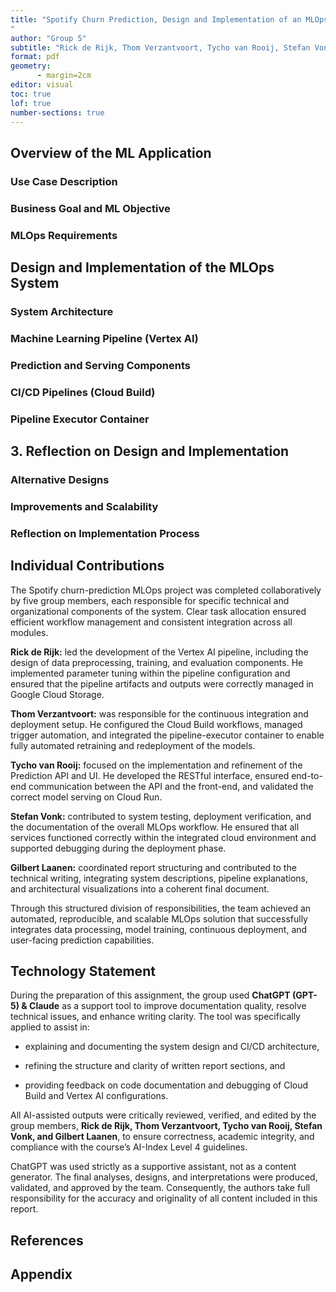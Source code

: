 ```yaml
---
title: "Spotify Churn Prediction, Design and Implementation of an MLOps System
"
author: "Group 5"
subtitle: "Rick de Rijk, Thom Verzantvoort, Tycho van Rooij, Stefan Vonk, Gilbert Laanen"
format: pdf
geometry:
      - margin=2cm
editor: visual
toc: true
lof: true
number-sections: true
---
```


## **Overview of the ML Application**

### **Use Case Description **

### **Business Goal and ML Objective**

### **MLOps Requirements**

## **Design and Implementation of the MLOps System**

### **System Architecture **

### **Machine Learning Pipeline (Vertex AI) **

### **Prediction and Serving Components **

### **CI/CD Pipelines (Cloud Build)**

### **Pipeline Executor Container **

## 3. Reflection on Design and Implementation

### **Alternative Designs**

### **Improvements and Scalability**

### **Reflection on Implementation Process**

## **Individual Contributions** 

The Spotify churn-prediction MLOps project was completed collaboratively by five group members, each responsible for specific technical and organizational components of the system. Clear task allocation ensured efficient workflow management and consistent integration across all modules.

**Rick de Rijk:** led the development of the Vertex AI pipeline, including the design of data preprocessing, training, and evaluation components. He implemented parameter tuning within the pipeline configuration and ensured that the pipeline artifacts and outputs were correctly managed in Google Cloud Storage.

**Thom Verzantvoort:** was responsible for the continuous integration and deployment setup. He configured the Cloud Build workflows, managed trigger automation, and integrated the pipeline-executor container to enable fully automated retraining and redeployment of the models.

**Tycho van Rooij:** focused on the implementation and refinement of the Prediction API and UI. He developed the RESTful interface, ensured end-to-end communication between the API and the front-end, and validated the correct model serving on Cloud Run.

**Stefan Vonk:** contributed to system testing, deployment verification, and the documentation of the overall MLOps workflow. He ensured that all services functioned correctly within the integrated cloud environment and supported debugging during the deployment phase.

**Gilbert Laanen:** coordinated report structuring and contributed to the technical writing, integrating system descriptions, pipeline explanations, and architectural visualizations into a coherent final document.

Through this structured division of responsibilities, the team achieved an automated, reproducible, and scalable MLOps solution that successfully integrates data processing, model training, continuous deployment, and user-facing prediction capabilities.

## **Technology Statement**

During the preparation of this assignment, the group used **ChatGPT (GPT-5) & Claude** as a support tool to improve documentation quality, resolve technical issues, and enhance writing clarity. The tool was specifically applied to assist in:

-   explaining and documenting the system design and CI/CD architecture,\

-   refining the structure and clarity of written report sections, and\

-   providing feedback on code documentation and debugging of Cloud Build and Vertex AI configurations.

All AI-assisted outputs were critically reviewed, verified, and edited by the group members, **Rick de Rijk, Thom Verzantvoort, Tycho van Rooij, Stefan Vonk, and Gilbert Laanen**, to ensure correctness, academic integrity, and compliance with the course’s AI-Index Level 4 guidelines.

ChatGPT was used strictly as a supportive assistant, not as a content generator. The final analyses, designs, and interpretations were produced, validated, and approved by the team. Consequently, the authors take full responsibility for the accuracy and originality of all content included in this report.

## References

## Appendix
